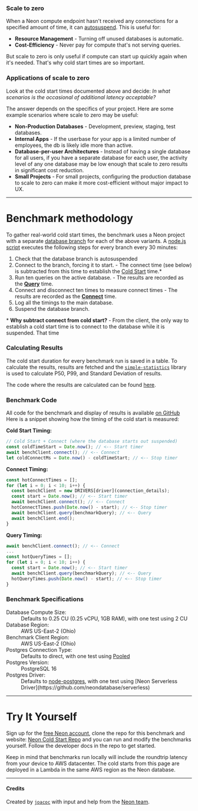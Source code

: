 
### Scale to zero

When a Neon compute endpoint hasn't received any connections for a specified amount of time, it can [autosuspend](https://neon.tech/docs/introduction/auto-suspend).
This is useful for:

-  **Resource Management** - Turning off unused databases is automatic.
- **Cost-Efficiency** - Never pay for compute that's not serving queries.

But scale to zero is only useful if compute can start up quickly again when it's needed. That's why cold start times are so important.

### Applications of scale to zero

Look at the cold start times documented above and decide: _In what scenarios is the occasional <SingleStat stat="p50" /> of additional latency acceptable?_

The answer depends on the specifics of your project.
Here are some example scenarios where scale to zero may be useful:

- **Non-Production Databases** - Development, preview, staging, test databases.
- **Internal Apps** - If the userbase for your app is a limited number of employees, the db is likely idle more than active.
- **Database-per-user Architectures** - Instead of having a single database for all users, if you have a separate database for each user, the activity level of any one database may be low enough that scale to zero results in significant cost reduction.
- **Small Projects** - For small projects, configuring the production database to scale to zero can make it more cost-efficient without major impact to UX.

---

# Benchmark methodology

To gather real-world cold start times, the benchmark uses a Neon project with a separate [database branch](https://neon.tech/docs/introduction/branching) for each of the above variants. A [node.js script](https://github.com/joacoc/neon-query-benchmarks/blob/main/setup/index.js) executes the following steps for every branch every 30 minutes:

1. Check that the database branch is autosuspended
1. Connect to the branch, forcing it to start. - The connect time (see below) is subtracted from this time to establish the [Cold Start](#cold-starts) time.*
1. Run ten queries on the active database. - The results are recorded as the **[Query](#queries)** time.
1. Connect and disconnect ten times to measure connect times - The results are recorded as the **[Connect](#connections)** time.
3. Log all the timings to the main database.
4. Suspend the database branch.

\* **Why subtract connect from cold start?** - From the client, the only way to establish a cold start time is to connect to the database while it is suspended. That time 

### Calculating Results

The cold start duration for every benchmark run is saved in a table.
To calculate the results, results are fetched and the [`simple-statistics`](https://simple-statistics.github.io/) library is used to calculate P50, P99, and Standard Deviation of results.

The code where the results are calculated can be found [here](https://github.com/joacoc/neon-query-benchmarks/blob/main/hooks/index.tsx#L126-L134).

### Benchmark Code

All code for the benchmark and display of results is available [on GitHub](https://github.com/joacoc/neon-query-benchmarks/blob/main/setup/index.js) Here is a snippet showing how the timing of the cold start is measured:

**Cold Start Timing:**
```javascript
// Cold Start + Connect (where the database starts out suspended)
const coldTimeStart = Date.now(); // <-- Start timer
await benchClient.connect(); // <-- Connect
let coldConnectMs = Date.now() - coldTimeStart; // <-- Stop timer
```

**Connect Timing:**
```javascript
const hotConnectTimes = [];
for (let i = 0; i < 10; i++) {
  const benchClient = new DRIVERS[driver](connection_details);
  const start = Date.now(); // <-- Start timer
  await benchClient.connect(); // <-- Connect
  hotConnectTimes.push(Date.now() - start); // <-- Stop timer
  await benchClient.query(benchmarkQuery); // <-- Query
  await benchClient.end();
}
```

**Query Timing:**
```javascript
await benchClient.connect(); // <-- Connect
...
const hotQueryTimes = [];
for (let i = 0; i < 10; i++) {
  const start = Date.now(); // <-- Start timer
  await benchClient.query(benchmarkQuery); // <-- Query
  hotQueryTimes.push(Date.now() - start); // <-- Stop timer
}
```

### Benchmark Specifications

<dl>
    <dt>Database Compute Size:</dt>
    <dd>Defaults to 0.25 CU (0.25 vCPU, 1GB RAM), with one test using 2 CU</dd>
    <dt>Database Region:</dt>
    <dd>AWS US-East-2 (Ohio)</dd>
    <dt>Benchmark Client Region:</dt>
    <dd>AWS US-East-2 (Ohio)</dd>
    <dt>Postgres Connection Type:</dt>
    <dd>Defaults to direct, with one test using <a href="https://neon.tech/docs/connect/connection-pooling">Pooled</a></dd>
    <dt>Postgres Version:</dt>
    <dd>PostgreSQL 16</dd>
    <dt>Postgres Driver:</dt>
    <dd>Defaults to <a href="https://node-postgres.com/">node-postgres</a>, with one test using [Neon Serverless Driver](https://github.com/neondatabase/serverless)</dd>

</dl>

---

# Try It Yourself

Sign up for the [free Neon account](https://neon.tech), clone the repo for this benchmark and website: [Neon Cold Start Repo](https://github.com/joacoc/neon-query-benchmarks) and you can run and modify the benchmarks yourself.
Follow the developer docs in the repo to get started.

Keep in mind that benchmarks run locally will include the roundtrip latency from your device to AWS datacenter. The cold starts from this page are deployed in a Lambda in the same AWS region as the Neon database.

---

#### Credits

Created by [`joacoc`](https://github.com/joacoc) with input and help from the [Neon team](https://github.com/orgs/neondatabase/people).